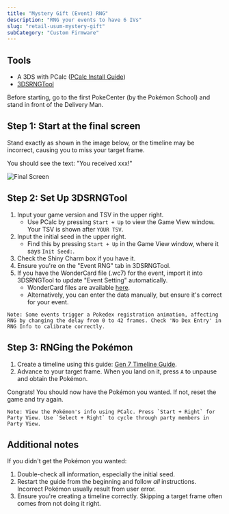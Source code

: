 ```yaml
---
title: "Mystery Gift (Event) RNG"
description: "RNG your events to have 6 IVs"
slug: "retail-usum-mystery-gift"
subCategory: "Custom Firmware"
---
```


## Tools

- A 3DS with PCalc ([PCalc Install Guide](https://www.pokemonrng.com/misc-3ds-installing-pcalc))
- [3DSRNGTool](https://github.com/wwwwwwzx/3DSRNGTool/releases)

Before starting, go to the first PokeCenter (by the Pokémon School) and stand in front of the Delivery Man.

## Step 1: Start at the final screen

Stand exactly as shown in the image below, or the timeline may be incorrect, causing you to miss your target frame.

You should see the text: "You received xxx!"

![Final Screen](/images/UltraSun-UltraMoon/Mystery-Gift/Final-Screen.png)

## Step 2: Set Up 3DSRNGTool

1. Input your game version and TSV in the upper right.
   - Use PCalc by pressing `Start + Up` to view the Game View window. Your TSV is shown after `YOUR TSV`.
2. Input the initial seed in the upper right.
   - Find this by pressing `Start + Up` in the Game View window, where it says `Init Seed:`.
3. Check the Shiny Charm box if you have it.
4. Ensure you're on the "Event RNG" tab in 3DSRNGTool.
5. If you have the WonderCard file (.wc7) for the event, import it into 3DSRNGTool to update "Event Setting" automatically.
   - WonderCard files are available [here](https://github.com/projectpokemon/EventsGallery).
   - Alternatively, you can enter the data manually, but ensure it's correct for your event.

```
Note: Some events trigger a Pokedex registration animation, affecting RNG by changing the delay from 0 to 42 frames. Check 'No Dex Entry' in RNG Info to calibrate correctly.
```

## Step 3: RNGing the Pokémon

1. Create a timeline using this guide: [Gen 7 Timeline Guide](https://www.pokemonrng.com/retail-usum-timeline).
2. Advance to your target frame. When you land on it, press `A` to unpause and obtain the Pokémon.

Congrats! You should now have the Pokémon you wanted. If not, reset the game and try again.

```
Note: View the Pokémon's info using PCalc. Press `Start + Right` for Party View. Use `Select + Right` to cycle through party members in Party View.
```

## Additional notes

If you didn't get the Pokémon you wanted:

1. Double-check all information, especially the initial seed.
2. Restart the guide from the beginning and follow _all_ instructions. Incorrect Pokémon usually result from user error.
3. Ensure you're creating a timeline correctly. Skipping a target frame often comes from not doing it right.
